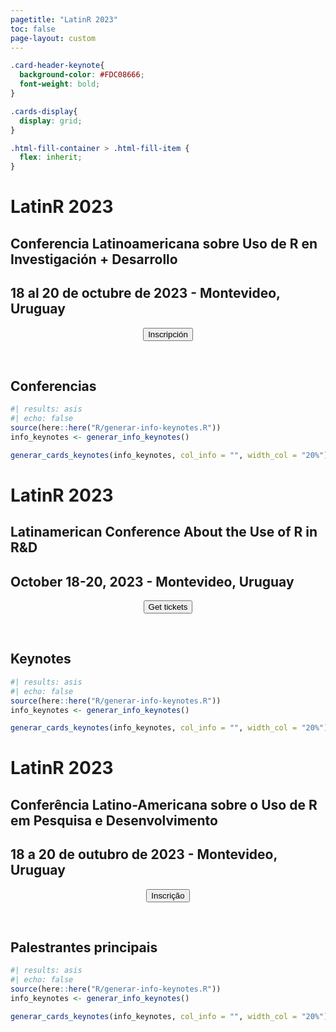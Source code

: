 ```yaml
---
pagetitle: "LatinR 2023"
toc: false
page-layout: custom
---
```


```css
.card-header-keynote{
  background-color: #FDC08666;
  font-weight: bold;
}

.cards-display{
  display: grid;
}

.html-fill-container > .html-fill-item {
  flex: inherit;
}
```


::: {.content-visible when-profile="es"}
::: grid
::: {#banner .g-col-12}
# LatinR 2023

## Conferencia Latinoamericana sobre Uso de R en Investigación + Desarrollo

## 18 al 20 de octubre de 2023 - Montevideo, Uruguay 

</section>


<center><a href='https://www.eventbrite.cl/e/latinr-2023-conferencia-latinoamericana-sobre-uso-de-r-en-id-tickets-637517701607' target="_blank"><button type="button" class="btn btn-light btn-lg">Inscripción</button></a></center>

<br>
:::
:::

## Conferencias

```r
#| results: asis
#| echo: false
source(here::here("R/generar-info-keynotes.R"))
info_keynotes <- generar_info_keynotes()

generar_cards_keynotes(info_keynotes, col_info = "", width_col = "20%")

```


:::

::: {.content-visible when-profile="en"}
::: grid
::: {#banner .g-col-12}
# LatinR 2023

## Latinamerican Conference About the Use of R in R&D

## October 18-20, 2023 - Montevideo, Uruguay 

</section>


<center><a href='https://www.eventbrite.cl/e/latinr-2023-conferencia-latinoamericana-sobre-uso-de-r-en-id-tickets-637517701607' target="_blank"><button type="button" class="btn btn-light btn-lg">Get tickets</button></a></center>

<br>
:::
:::

## Keynotes

```r
#| results: asis
#| echo: false
source(here::here("R/generar-info-keynotes.R"))
info_keynotes <- generar_info_keynotes()

generar_cards_keynotes(info_keynotes, col_info = "", width_col = "20%")

```

:::

::: {.content-visible when-profile="pt"}
::: grid
::: {#banner .g-col-12}
# LatinR 2023

## Conferência Latino-Americana sobre o Uso de R em Pesquisa e Desenvolvimento

## 18 a 20 de outubro de 2023 - Montevideo, Uruguay

</section>


<center><a href='https://www.eventbrite.cl/e/latinr-2023-conferencia-latinoamericana-sobre-uso-de-r-en-id-tickets-637517701607' target="_blank"><button type="button" class="btn btn-light btn-lg">Inscrição</button></a></center>

<br>
:::
:::

## Palestrantes principais

```r
#| results: asis
#| echo: false
source(here::here("R/generar-info-keynotes.R"))
info_keynotes <- generar_info_keynotes()

generar_cards_keynotes(info_keynotes, col_info = "", width_col = "20%")

```

:::

